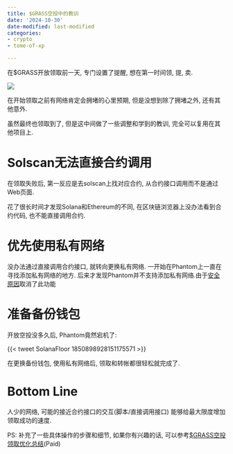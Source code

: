 ```yaml
---
title: $GRASS空投中的教训
date: '2024-10-30'
date-modified: last-modified
categories:
- crypto
- tome-of-xp

---
```


在$GRASS开放领取前一天, 专门设置了提醒, 想在第一时间领, 提, 卖.

![](https://image.luozx.org/garden/2024/11/ed413a289872b5edcc8bcde6438abb65.png)

在开始领取之前有网络肯定会拥堵的心里预期, 但是没想到除了拥堵之外, 还有其他意外.

虽然最终也领取到了, 但是这中间做了一些调整和学到的教训, 完全可以复用在其他项目上.

# Solscan无法直接合约调用

在领取失败后, 第一反应是去solscan上找对应合约, 从合约接口调用而不是通过Web页面.

花了很长时间才发现Solana和Ethereum的不同, 在区块链浏览器上没办法看到合约代码, 也不能直接调用合约.

# 优先使用私有网络

没办法通过直接调用合约接口, 就转向更换私有网络. 
一开始在Phantom上一直在寻找添加私有网络的地方. 
后来才发现Phantom并不支持添加私有网络.由于[安全原因](https://www.reddit.com/r/solana/comments/1afbb2p/comment/kqtr28w/?utm_source=share&utm_medium=web3x&utm_name=web3xcss&utm_term=1&utm_content=share_button)取消了此功能


# 准备备份钱包

开放空投没多久后, Phantom竟然宕机了:

{{< tweet SolanaFloor 1850898928151175571 >}}


在更换备份钱包, 使用私有网络后, 领取和转帐都很轻松就完成了.

# Bottom Line

人少的网络, 可能的接近合约接口的交互(脚本/直接调用接口)
能够给最大限度增加领取成功的速度.

PS: 补充了一些具体操作的步骤和细节, 如果你有兴趣的话, 可以参考[$GRASS空投领取优化总结](https://players.luozx.org/p/grass-airdrop-optimization-summary)(Paid)